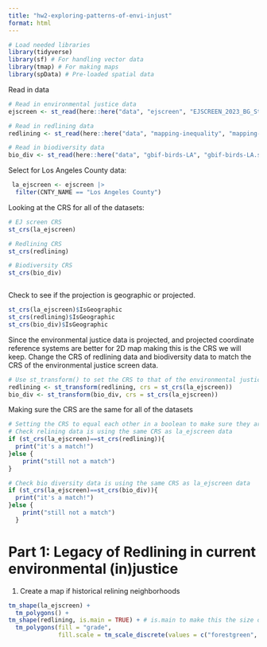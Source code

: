 ```yaml
---
title: "hw2-exploring-patterns-of-envi-injust"
format: html
---
```


```r
# Load needed libraries 
library(tidyverse)
library(sf) # For handling vector data
library(tmap) # For making maps
library(spData) # Pre-loaded spatial data
```

Read in data
```r
# Read in environmental justice data
ejscreen <- st_read(here::here("data", "ejscreen", "EJSCREEN_2023_BG_StatePct_with_AS_CNMI_GU_VI.gdb"))

# Read in redlining data
redlining <- st_read(here::here("data", "mapping-inequality", "mapping-inequality-los-angeles.json"))

# Read in biodiversity data
bio_div <- st_read(here::here("data", "gbif-birds-LA", "gbif-birds-LA.shp"))
```
Select for Los Angeles County data: 
```r
 la_ejscreen <- ejscreen |> 
  filter(CNTY_NAME == "Los Angeles County")
```

Looking at the CRS for all of the datasets: 
```r
# EJ screen CRS
st_crs(la_ejscreen)
```


```r
# Redlining CRS
st_crs(redlining)
```


```r
# Biodiversity CRS
st_crs(bio_div)
```
```r

```
 Check to see if the projection is geographic or projected.
```r
st_crs(la_ejscreen)$IsGeographic
st_crs(redlining)$IsGeographic
st_crs(bio_div)$IsGeographic
```
 
Since the environmental justice data is projected, and projected coordinate reference systems are better for 2D map making this is the CRS we will keep. Change the CRS of redlining data and biodiversity data to match the CRS of the environmental justice screen data.  
```r
# Use st_transform() to set the CRS to that of the environmental justice data
redlining <- st_transform(redlining, crs = st_crs(la_ejscreen))
bio_div <- st_transform(bio_div, crs = st_crs(la_ejscreen))
```

Making sure the CRS are the same for all of the datasets
```r
# Setting the CRS to equal each other in a boolean to make sure they are all the same
# Check relining data is using the same CRS as la_ejscreen data
if (st_crs(la_ejscreen)==st_crs(redlining)){
  print("it's a match!")
}else {
    print("still not a match")
}

# Check bio diversity data is using the same CRS as la_ejscreen data
if (st_crs(la_ejscreen)==st_crs(bio_div)){
  print("it's a match!")
}else {
    print("still not a match")
  }
```


# Part 1: Legacy of Redlining in current environmental (in)justice
1. Create a map if historical relining neighborhoods 
```r
tm_shape(la_ejscreen) +
  tm_polygons() + 
tm_shape(redlining, is.main = TRUE) + # is.main to make this the size of the map
  tm_polygons(fill = "grade",
              fill.scale = tm_scale_discrete(values = c("forestgreen", "blue", "yellow", "red")))
```

